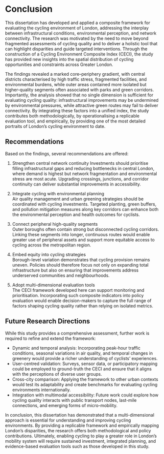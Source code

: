 # Conclusion

This dissertation has developed and applied a composite framework for evaluating the cycling environment of London, addressing the interplay between infrastructural conditions, environmental perception, and network connectivity. The research was motivated by the need to move beyond fragmented assessments of cycling quality and to deliver a holistic tool that can highlight disparities and guide targeted interventions. Through the construction of a Cycling Environment Composite Index (CECI), the study has provided new insights into the spatial distribution of cycling opportunities and constraints across Greater London.

The findings revealed a marked core–periphery gradient, with central districts characterised by high traffic stress, fragmented facilities, and environmental burdens, while outer areas contained more isolated but higher-quality segments often associated with parks and green corridors. Importantly, the analysis showed that no single dimension is sufficient for evaluating cycling quality: infrastructural improvements may be undermined by environmental pressures, while attractive green routes may fail to deliver connectivity. By integrating these factors into a unified index, the study contributes both methodologically, by operationalising a replicable evaluation tool, and empirically, by providing one of the most detailed portraits of London’s cycling environment to date.

## Recommendations

Based on the findings, several recommendations are offered:

1. Strengthen central network continuity
   Investments should prioritise filling infrastructural gaps and reducing bottlenecks in central London, where demand is highest but network fragmentation and environmental stress are most acute. Upgrading crossings, junctions, and corridor continuity can deliver substantial improvements in accessibility.

2. Integrate cycling with environmental planning  
   Air quality management and urban greening strategies should be coordinated with cycling investments. Targeted planting, green buffers, and pollution mitigation measures along key corridors can enhance both the environmental perception and health outcomes for cyclists.

3. Connect peripheral high-quality segments  
   Outer boroughs often contain strong but disconnected cycling corridors. Linking these segments into longer, continuous routes would enable greater use of peripheral assets and support more equitable access to cycling across the metropolitan region.

4. Embed equity into cycling strategies  
   Borough-level variation demonstrates that cycling provision remains uneven. Policies should therefore focus not only on expanding total infrastructure but also on ensuring that improvements address underserved communities and neighbourhoods.

5. Adopt multi-dimensional evaluation tools  
   The CECI framework developed here can support monitoring and prioritisation. Incorporating such composite indicators into policy evaluation would enable decision-makers to capture the full range of factors shaping cycling quality rather than relying on isolated metrics.

## Future Research Directions

While this study provides a comprehensive assessment, further work is required to refine and extend the framework:

* Dynamic and temporal analysis: Incorporating peak-hour traffic conditions, seasonal variations in air quality, and temporal changes in greenery would provide a richer understanding of cyclists’ experiences.  
* User-centred validation: Surveys, sensor data, or participatory mapping could be employed to ground-truth the CECI and ensure that it aligns with the perceptions of diverse user groups.  
* Cross-city comparison: Applying the framework to other urban contexts would test its adaptability and create benchmarks for evaluating cycling environments internationally.  
* Integration with multimodal accessibility: Future work could explore how cycling quality interacts with public transport nodes, last-mile connections, and emerging forms of micro-mobility.

In conclusion, this dissertation has demonstrated that a multi-dimensional approach is essential for understanding and improving cycling environments. By providing a replicable framework and empirically mapping London’s disparities, the research offers both methodological and policy contributions. Ultimately, enabling cycling to play a greater role in London’s mobility system will require sustained investment, integrated planning, and evidence-based evaluation tools such as those developed in this study.
